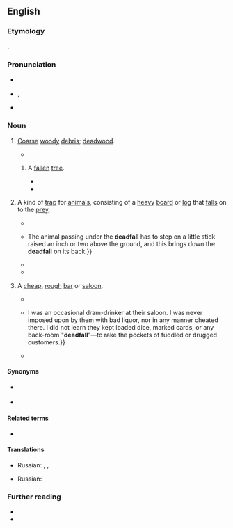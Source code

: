 ==English==
{{was wotd|2018|July|29}}

===Etymology===
{{multiple images
|direction = vertical
|image1 = Fallen trunk in a sacred forest - Flickr - odako1.jpg
|caption1 = Deadfall ''(sense 1)'' in a forest
|image2 = Paiute Deadfall Trap.JPG
|caption2 = A small deadfall ''(sense 2)'' in the style of the [[Paiute]] people of [[North America]]
}}

{{compound|dead|fall|lang=en}}.

===Pronunciation===
* {{a|RP}} {{IPA|/ˈdɛdfɔːl/|lang=en}}
* {{a|GA}} {{enPR|dĕdʹfäl}}, {{IPA|/ˈdɛdfɑl/|lang=en}}
* {{hyphenation|dead|fall|lang=en}}

===Noun===
{{en-noun|~}}

# {{lb|en|uncountable|Canada|US}} [[coarse|Coarse]] [[woody]] [[debris]]; [[deadwood]].
#* {{quote-book|author=Calvin S. Bromfield|chapter=Introduction|title=Geology of the Mount Wilson Quadrangle, Western San Juan Mountains, Colorado:{{nb...|Prepared on Behalf of the U.S. Atomic Energy Commission}}|series=[[w:United States Geological Survey|Geological Survey]] Bulletin|seriesvolume=1227|location=Washington, D.C.|publisher=[[w:United States Government Publishing Office|United States Government Printing Office]]|year=1967|page=6|pageurl=https://books.google.com/books?id=vtBjAAAAIAAJ&pg=RA2-PA6|oclc=4047535|passage=Heaver forest growth on the north-facing slopes, together with considerable '''deadfall''' and soil cover, makes geologic interpretation there difficult.|lang=en}}
## {{lb|en|countable|specifically}} A [[fallen#Adjective|fallen]] [[tree]].
##* {{quote-book|author=Rachel Joan Dale|author2=J. David McMahan|chapter=Research Methodology and Results|title=Cultural Resources Survey of the Proposed North Douglas Highway Extension, Outer Point to Point Hilda (Project No. 68870)|series=Office of History and Archaeology|seriesvolume=report no. 12|location=Anchorage, Ak.|publisher=Office of History and Archaeology, Division of Parks and Outdoor Recreation, {{w|Alaska Department of Natural Resources}}|month=February|year=1988|page=9|pageurl=https://books.google.com/books?id=5Oc0AQAAMAAJ&pg=PT398|oclc=23667003|passage=A fifth negative test pit was excavated near the largest creek at Middle Point. As well, the roots of all '''deadfalls''' within the corridor were examined for the presence of cultural material. '''Deadfalls''' were more common in the drier areas, especially near stream channels.}}
##* {{quote-book|author={{w|Robin Hobb}} [pseudonym; Margaret Astrid Lindholm Ogden]|title=City of Dragons|series=The Rain Wild Chronicles|seriesvolume=3|location=London|publisher=[[w:HarperCollins|Harper Voyager]]|year=2012|isbn=978-0-06-156163-4|passage=We should go up to the forest and see if we can find more dry '''deadfalls'''. That green wood you were trying to burn last night was all smoke and no heat.}}
# {{lb|en|countable|Canada|US|hunting}} A kind of [[trap#Noun|trap]] for [[animal]]s, consisting of a [[heavy]] [[board#Noun|board]] or [[log#Noun|log]] that [[fall#Verb|falls]] on to the [[prey#Noun|prey]].
#* {{quote-book|author=Robert Kennicott|authorlink=Robert Kennicott|chapter=The Quadrupeds of Illinois Injurious and Beneficial to the Farmer. [Wolverine, or Glutton.]|title=Report of the Commissioner of Patents for the Year 1858: Agriculture|series=[[w:United States House of Representatives|House of Representatives]], 35th [[w:United States Congress|Congress]], 2d Session|seriesvolume=executive document no. 105|location=Washington, D.C.|publisher=[[w:James B. Steedman|James B[lair] Steedman]], printer|year=1859|page=246|pageurl=https://books.google.com/books?id=LMdMAAAAYAAJ&pg=PA246|oclc=37847832|passage=It [the wolverine] is so cunning as rarely to enter a '''deadfall''' itself, but will carefully pull it to pieces and then eat the bait in safety. I was informed by hunters at Selkirk Settlement that they sometimes lost the successful result of several days' trapping by a single wolverine, which, following their path, would pull down every '''deadfall''', or destroy any animal already caught.}}
#* {{quote-book|author=John J. Rowan|chapter=The Trapper|title=The Emigrant and Sportsman in Canada.{{nb...|Some Experiences of an Old Country Settler. With Sketches of Canadian Life, Sporting Adventures, and Observations on the Forests and Fauna.}}|location=London|publisher={{w|Edward Stanford}},{{nb...|55, Charing Cross, S.W.}}|year=1876|page=369|pageurl=https://books.google.com/books?id=7nQBAAAAQAAJ&pg=PA369|oclc=1013260884|passage=The beaver trap is a '''deadfall''' of considerable weight, nicely adjusted over the animal's road or track, frequently on a dam. {{...}} The animal passing under the '''deadfall''' has to step on a little stick raised an inch or two above the ground, and this brings down the '''deadfall''' on its back.}}
#* {{quote-journal|author=A[rthur] M[urray] Chisholm|authorlink=Arthur Murray Chisholm|title=A Thousand a Plate|magazine={{w|Western Story Magazine}}|location=New York, N.Y.|publisher=[[w:Street & Smith|Street & Smith Corporation]]|date=25 November 1922|volume=XXX|issue=4|section=chapter II|page=90|pageurl=https://archive.org/stream/wsm_1922_11_25#page/n91/mode/1up|column=2|oclc=11910542|passage=It was a week after the taking of the black fox that Skookum Bill, on a short exploring trip a few miles west of their cabin, came across a '''deadfall''' which held a dead marten. He took the marten, and, when he returned, said to Dobbs: "I didn't know you'd built any '''deadfalls''' in the timber past the big draw?"}}
#* {{quote-book|author=Alaska Planning Group, {{w|United States Department of the Interior}}|chapter=History and Archeology|title=Final Environmental Statement: Proposed Lake Clark National Park, Alaska|location=Washington, D.C.|publisher=[[w:United States Government Publishing Office|United States Government Printing Office]]|year=1974|section=part II (Description of the Environment), section A (Existing Environment)|pages=61–62|pageurl=https://books.google.com/books?id=q501AAAAMAAJ&pg=PA62|oclc=83848758|passage=Marten, wolverine, lynx, ermine, fox, mink, beaver, and land otter were plentiful in the general vicinity of Kijik and traps and '''deadfalls''' were set for them.}}
# {{lb|en|countable|US|slang}} A [[cheap]], [[rough#Adjective|rough]] [[bar#Noun|bar]] or [[saloon]].
#* {{quote-book|author=[John O’Connor]|chapter=Wolf-traps—Continued|editor=John Morris|title=Wanderings of a Vagabond. An Autobiography|location=New York, N.Y.|publisher=Published by the author|year=1873|page=366|pageurl=https://books.google.com/books?id=p2iBwqjiKFAC&pg=PA366|oclc=15275274|passage=Dens of the description of the "Tapis Franc," and the "'''deadfalls'''" of San Francisco and Sacramento, are now matters of history only, and it seems beyond the bounds of probability that similar haunts of vice, and the brutal and lawless scenes there enacted, will ever again be permitted to disgrace our country, and the name of civilization.}}
#* {{quote-book|author=C[harles] E[dward] Pickett|title=Land-gambling versus Mining-gambling. An Open Letter to Squire P. Dewey, Relative to His Participation in the Land-gambling of San Francisco in the Early Days. From One Who Knows|edition=2nd|location=San Francisco, Calif.|publisher=[s.n.]|month=November|year=1879|page=9|pageurl=https://books.google.com/books?id=WzZDAAAAIAAJ&pg=RA3-PA9|oclc=12285067|passage={{...}} I was an occasional dram-drinker at their saloon. I was never imposed upon by them with bad liquor, nor in any manner cheated there. I did not learn they kept loaded dice, marked cards, or any back-room "'''deadfall'''"—to rake the pockets of fuddled or drugged customers.}}
#* {{quote-book|author=Thomas Pynchon|authorlink=Thomas Pynchon|chapter=|title={{w|Against the Day}}|location=New York, N.Y.|publisher=[[w:Penguin Group|The Penguin Press]]|year=2006|isbn=978-0-14-311256-3|location2=London|publisher2={{w|Vintage Books}}|year2=2007|page=406|isbn2=978-0-09-951233-2|passage=They had lived down in horse barns, army “A” tents with the old blood-stains onto them, city hotels with canopy beds, woke up in back rooms of '''deadfalls''' where the bars had toothmarks end to end.}}

====Synonyms====
* {{sense|trap}} {{l|en|deadfall trap}}
* {{sense|cheap, rough bar}} {{l|en|dive}}

====Related terms====
* {{l|en|deadfall trap}}<!--Placing this under "Related terms" rather than "Derived terms" as "deadfall" could have been derived from "deadfall trap" rather than the other way around.-->

====Translations====
{{trans-top-also|coarse woody debris|deadwood}}
* Russian: {{t+|ru|вале́жник|m}}, {{t+|ru|вале́ж|m}}, {{t+|ru|бурело́м|m}} {{qualifier|caused by a storm}}
{{trans-mid}}
{{trans-bottom}}

{{trans-top|fallen tree}}
{{trans-mid}}
{{trans-bottom}}

{{trans-top|trap consisting of a heavy object that falls on to the prey}}
* Russian: {{t+|ru|пла́шка|f}} {{qualifier|for small animals}}
{{trans-mid}}
{{trans-bottom}}

{{trans-see|cheap, rough bar or saloon|dive}}

===Further reading===
* {{pedia|deadfall trap}}
* {{pedia|deadfall|deadfall (disambiguation)}}

{{c|en|Trees|Trapping}}